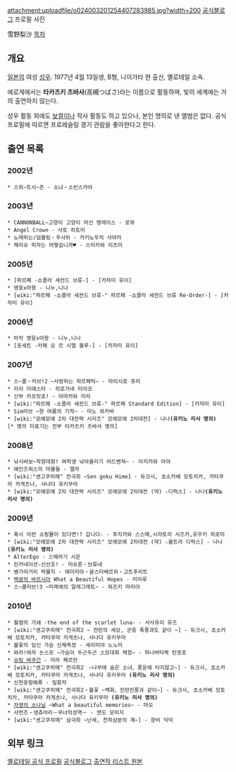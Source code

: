 attachment:uploadfile/o024003201254407283985.jpg?width=200
[http://ameblo.jp/yukimoyo 공식블로그] 프로필 사진

雪野梨沙
[[목차]]

== 개요 ==
[[일본]]의 여성 [[성우]]. 1977년 4월 13일생, B형, 니이가타 현 출신, 옐로테일 소속.

에로게에서는 '''타카츠키 츠바사'''(高槻つばさ)라는 이름으로 활동하며, 빛의 세계에는 거의 출연하지 않는다.

성우 활동 외에도 [[보컬]]이나 작사 활동도 하고 있으나, 본인 명의로 낸 앨범은 없다.
공식 프로필에 따르면 프로레슬링 경기 관람을 좋아한다고 한다.

== 출연 목록 ==
=== 2002년 ===
 * 스위~트시~즌 - 소냐・소빈스카야
=== 2003년 ===
 * CANNONBALL~고양이 고양이 머신 맹레이스 - 로뮤
 * Angel Crown - 사토 히토미
 * 노래하는♪덤블링・주사위 - 카키노우치 사야카
 * 체리슈 피자는 어떻습니까♥ - 스미카와 이츠미
=== 2005년 ===
 * [파르페 -쇼콜라 세컨드 브류-] - [카자미 유이]
 * 영웅x마왕 - 니누,니나
 * [wiki:"파르페 -쇼콜라 세컨드 브류-" 파르페 -쇼콜라 세컨드 브류 Re-Order-] - [카자미 유이]
=== 2006년 ===
 * 마작 영웅x마왕 - 니누,니나
 * [포세트 -카페 오 르 시엘 블루-] - [카자미 유이]
=== 2007년 ===
 * 스~쿨・러브!2 ~사랑하는 파르페틱~ - 마이시로 쥬리
 * 리리 미에스타 - 히로가네 미야코
 * 신부 카프릿쵸! - 아마카와 리리
 * [wiki:"파르페 -쇼콜라 세컨드 브류-" 파르페 Standard Edition] - [카자미 유이]
 * Sim러브 ~한 여름의 기적~ - 미노 와카바
 * [wiki:"모에모에 2차 대전략 시리즈" 모에모에 2차대전] - 나나'''(유키노 리사 명의)'''[* 명의 미표기는 전부 타카츠키 츠바사 명의]
=== 2008년 ===
 * 낚시바보~학원대항! 여학생 낚아올리기 어드벤쳐~ - 아지카와 아야
 * 에인즈워스의 마물들 - 엘자
 * [wiki:"센고쿠히메" 전극희 ~Sen goku Hime] - 듀크시, 쵸소카베 모토치카, 카타쿠라 카게츠나, 사나다 유키무라
 * [wiki:"모에모에 2차 대전략 시리즈" 모에모에 2차대전 (약) ☆디럭스] - 나나'''(유키노 리사 명의)'''
=== 2009년 ===
 * 혹시 이런 쇼핑몰이 있다면!? 갑니다☆ - 후지카와 스스메,시라토리 시즈카,유우키 히로미
 * [wiki:"모에모에 2차 대전략 시리즈" 모에모에 2차대전 (약) ☆울트라 디럭스] - 나나'''(유키노 리사 명의)'''
 * AlterEgo - 스메라기 시온
 * 린카네이션☆신선조! - 미슈룬・브류네
 * 벵가라거리 박물지 - 에미리아・뮨스타베르히・고트후리트
 * [[백광의 바르시아]] What a Beautiful Hopes - 미미루
 * 스~쿨러브!3 ~미래에의 알레그레토~ - 하즈키 마리아
=== 2010년 ===
 * 월염의 가쇄 -the end of the scarlet luna- - 사사유리 유즈
 * [wiki:"센고쿠히메" 전극희2 ~ 전란의 세상, 군웅 폭풍과도 같이 ~] - 듀크시, 쵸소카베 모토치카, 카타쿠라 카게츠나, 사나다 유키무라
 * 불꽃의 임신 가슴 신체측정 - 세리미야 노노미
 * 와라!여자 눈스모 ~가슴이 두근두근 스모대회 체험~ - 하나바타케 탄포포
 * [[슈팅 바쿠간]] - 미라 페르민
 * [wiki:"센고쿠히메" 전극희2　~나무에 숨은 소녀、풍운에 타지않고~] - 듀크시, 쵸소카베 모토치카, 카타쿠라 카게츠나, 사나다 유키무라 '''(유키노 리사 명의)'''
 * 신천옹항해록 - 밀항자
 * [wiki:"센고쿠히메" 전극희2・불꽃 ~백화、전란진풍과 같이~] - 듀크시, 쵸소카베 모토치카, 카타쿠라 카게츠나, 사나다 유키무라 '''(유키노 리사 명의)'''
 * [[자영의 소나닐]] ~What a beautiful memories~ - 마오
 * 샤먼즈・생츄어리－무녀의성역－ - 엔도 모미지
 * [wiki:"센고쿠히메" 삼극희 ~난세, 천하삼분의 계~] - 장비 익덕

== 외부 링크 ==
[http://y-tail.jp/profile/yukino.html 옐로테일 공식 프로필]
[http://ameblo.jp/yukimoyo 공식블로그]
[http://beautyplanets.web.fc2.com/VADB/actor/c_0354.html 출연작 리스트 원본]
